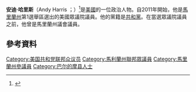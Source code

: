 '''安迪·哈里斯'''（Andy Harris ；{{bd|1957年|1月25日}}）<ref>{{cite web|url=http://www.ourcampaigns.com/RaceDetail.html?RaceID=18387|title=Our Campaigns - MD State Senate 7 Race - Nov 05, 2002|author=|date=|work=ourcampaigns.com|accessdate=September 13, 2015|archive-date=2019-12-07|archive-url=https://web.archive.org/web/20191207161930/https://www.ourcampaigns.com/RaceDetail.html?RaceID=18387|dead-url=no}}</ref>是[[美國|美國]]的一位政治人物。自2011年開始，他是[[馬里蘭州|馬里蘭州]]第1選舉區選出的美國眾議院議員。他的黨籍是[[共和黨_(美國)|共和黨]]。在當選眾議院議員之前，他曾是馬里蘭州議會議員。
== 參考資料 ==
{{reflist}}
{{US-poli-bio-stub}}
{{normdaten}}
{{DEFAULTSORT:harris}}
[[Category:美国共和党联邦众议员|Category:美国共和党联邦众议员]]
[[Category:馬利蘭州聯邦眾議員|Category:馬利蘭州聯邦眾議員]]
[[Category:馬里蘭州參議員|Category:馬里蘭州參議員]]
[[Category:巴尔的摩县人士|Category:巴尔的摩县人士]]